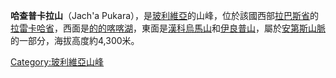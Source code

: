 {{Coord|15|51|12|S|68|40|54|W|display=title}}

'''哈查普卡拉山'''（Jach'a Pukara），是[[玻利維亞|玻利維亞]]的山峰，位於該國西部[[拉巴斯省_(玻利維亞)|拉巴斯省]]的[[拉雷卡哈省|拉雷卡哈省]]，西面是[[的的喀喀湖|的的喀喀湖]]，東面是[[漢科烏馬山|漢科烏馬山]]和[[伊良普山|伊良普山]]，屬於[[安第斯山脈|安第斯山脈]]的一部分，海拔高度約4,300米。

{{Bolivia-geo-stub}}
[[Category:玻利維亞山峰|Category:玻利維亞山峰]]